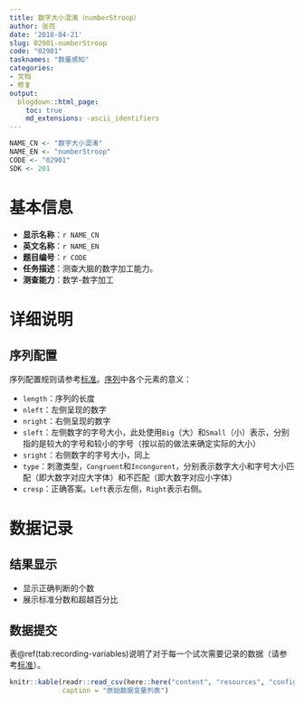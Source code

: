 ```yaml
---
title: 数字大小混淆（numberStroop）
author: 张亮
date: '2018-04-21'
slug: 02901-numberStroop
code: "02901"
tasknames: "数量感知"
categories:
- 文档
- 修复
output:
  blogdown::html_page:
    toc: true
    md_extensions: -ascii_identifiers
---
```


```r
NAME_CN <- "数字大小混淆"
NAME_EN <- "numberStroop"
CODE <- "02901"
SDK <- 201
```

# 基本信息

* **显示名称**：`r NAME_CN`
* **英文名称**：`r NAME_EN`
* **题目编号**：`r CODE`
* **任务描述**：测查大脑的数字加工能力。
* **测查能力**：数学-数字加工

# 详细说明

## 序列配置

序列配置规则请参考[标准](`r blogdown::shortcode("relref", "standard.html")`)。[序列](/seq/02901_numberStroop.json)中各个元素的意义：

* `length`：序列的长度
* `nleft`：左侧呈现的数字
* `nright`：右侧呈现的数字
* `sleft`：左侧数字的字号大小，此处使用`Big`（大）和`Small`（小）表示，分别指的是较大的字号和较小的字号（按以前的做法来确定实际的大小）
* `sright`：右侧数字的字号大小，同上
* `type`：刺激类型，`Congruent`和`Incongurent`，分别表示数字大小和字号大小匹配（即大数字对应大字体）和不匹配（即大数字对应小字体）
* `cresp`：正确答案。`Left`表示左侧，`Right`表示右侧。

# 数据记录

## 结果显示

+ 显示正确判断的个数
+ 展示标准分数和超越百分比

## 数据提交

表\@ref(tab:recording-variables)说明了对于每一个试次需要记录的数据（请参考[标准](`r blogdown::shortcode("relref", "standard.html")`)）。

```r
knitr::kable(readr::read_csv(here::here("content", "resources", "config", NAME_EN, "recs.csv")),
             caption = "原始数据变量列表")
```
